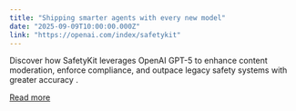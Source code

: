 ```yaml
---
title: "Shipping smarter agents with every new model"
date: "2025-09-09T10:00:00.000Z"
link: "https://openai.com/index/safetykit"
---
```


Discover how SafetyKit leverages OpenAI GPT-5 to enhance content moderation, enforce compliance, and outpace legacy safety systems with greater accuracy .

[Read more](https://openai.com/index/safetykit)
